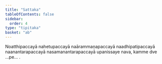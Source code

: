 ```yaml
---
title: "Sattaka"
tableOfContents: false
sidebar:
  order: 4
type: "tipitaka"
basket: "ab"
---
```



<DynamicBreadcrumb />

<Paragraph number="1782">
Noatthipaccayā nahetupaccayā naārammaṇapaccayā naadhipatipaccayā naanantarapaccayā nasamanantarapaccayā upanissaye nava, kamme dve …pe… .
</Paragraph>